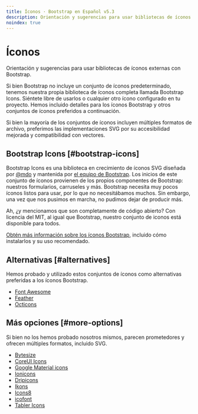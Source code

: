 ```yaml
---
title: Íconos · Bootstrap en Español v5.3
description: Orientación y sugerencias para usar bibliotecas de íconos externas con Bootstrap.
noindex: true
---
```


# Íconos

Orientación y sugerencias para usar bibliotecas de íconos externas con Bootstrap.

Si bien Bootstrap no incluye un conjunto de íconos predeterminado, tenemos nuestra propia biblioteca de íconos completa llamada Bootstrap Icons. Siéntete libre de usarlos o cualquier otro ícono configurado en tu proyecto. Hemos incluido detalles para los íconos Bootstrap y otros conjuntos de íconos preferidos a continuación.

Si bien la mayoría de los conjuntos de íconos incluyen múltiples formatos de archivo, preferimos las implementaciones SVG por su accesibilidad mejorada y compatibilidad con vectores.

Bootstrap Icons [#bootstrap-icons]
-----------------------------------

Bootstrap Icons es una biblioteca en crecimiento de íconos SVG diseñada por [@mdo](https://github.com/mdo) y mantenida por [el equipo de Bootstrap](https://github.com/orgs/twbs/people). Los inicios de este conjunto de íconos provienen de los propios componentes de Bootstrap: nuestros formularios, carruseles y más. Bootstrap necesita muy pocos íconos listos para usar, por lo que no necesitábamos muchos. Sin embargo, una vez que nos pusimos en marcha, no pudimos dejar de producir más.

Ah, ¿y mencionamos que son completamente de código abierto? Con licencia del MIT, al igual que Bootstrap, nuestro conjunto de iconos está disponible para todos.

[Obtén más información sobre los íconos Bootstrap](https://icons.getbootstrap.com/), incluido cómo instalarlos y su uso recomendado.

Alternativas [#alternatives]
-----------------------------

Hemos probado y utilizado estos conjuntos de íconos como alternativas preferidas a los íconos Bootstrap.

* [Font Awesome](https://fontawesome.com/)
* [Feather](https://feathericons.com/)
* [Octicons](https://primer.style/octicons/)

Más opciones [#more-options]
-----------------------------

Si bien no los hemos probado nosotros mismos, parecen prometedores y ofrecen múltiples formatos, incluido SVG.

* [Bytesize](https://github.com/danklammer/bytesize-icons)
* [CoreUI Icons](https://icons.coreui.io/)
* [Google Material icons](https://fonts.google.com/icons)
* [Ionicons](https://ionic.io/ionicons)
* [Dripicons](http://demo.amitjakhu.com/dripicons/)
* [Ikons](http://ikons.piotrkwiatkowski.co.uk/)
* [Icons8](https://icons8.com/)
* [icofont](https://icofont.com/)
* [Tabler Icons](https://tabler-icons.io/)